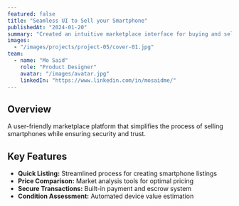 ```yaml
---
featured: false
title: "Seamless UI to Sell your Smartphone"
publishedAt: "2024-01-20"
summary: "Created an intuitive marketplace interface for buying and selling smartphones with emphasis on user experience."
images:
  - "/images/projects/project-05/cover-01.jpg"
team:
  - name: "Mo Said"
    role: "Product Designer"
    avatar: "/images/avatar.jpg"
    linkedIn: "https://www.linkedin.com/in/mosaidme/"
---
```


## Overview

A user-friendly marketplace platform that simplifies the process of selling smartphones while ensuring security and trust.

## Key Features

- **Quick Listing:** Streamlined process for creating smartphone listings
- **Price Comparison:** Market analysis tools for optimal pricing
- **Secure Transactions:** Built-in payment and escrow system
- **Condition Assessment:** Automated device value estimation 